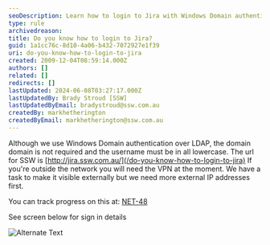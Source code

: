 ```yaml
---
seoDescription: Learn how to login to Jira with Windows Domain authentication over LDAP, requiring a username in all lowercase without domain
type: rule
archivedreason:
title: Do you know how to login to Jira?
guid: 1a1cc76c-8d10-4a06-b432-7072927e1f39
uri: do-you-know-how-to-login-to-jira
created: 2009-12-04T08:59:14.000Z
authors: []
related: []
redirects: []
lastUpdated: 2024-06-08T03:27:17.000Z
lastUpdatedBy: Brady Stroud [SSW]
lastUpdatedByEmail: bradystroud@ssw.com.au
createdBy: markhetherington
createdByEmail: markhetherington@ssw.com.au
---
```


Although we use Windows Domain authentication over LDAP, the domain domain is not required and the username must be in all lowercase. The url for SSW is [http://jira.ssw.com.au/](/do-you-know-how-to-login-to-jira)
If you're outside the network you will need the VPN at the moment. We have a task to make it visible externally but we need more external IP addresses first.

You can track progress on this at: [NET-48](/do-you-know-how-to-login-to-jira)

See screen below for sign in details

![Alternate Text](SignIn.png)
